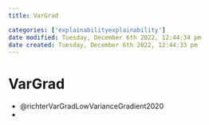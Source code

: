 ```yaml
---
title: VarGrad

categories: ['explainabilityexplainability']
date modified: Tuesday, December 6th 2022, 12:44:34 pm
date created: Tuesday, December 6th 2022, 12:44:33 pm
---
```


# VarGrad
- @richterVarGradLowVarianceGradient2020
- 




